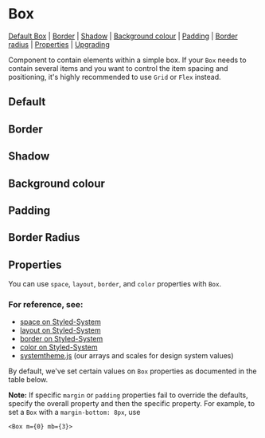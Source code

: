
<Meta of={stories} />

# Box

[Default Box](#default) | [Border](#border) | [Shadow](#shadow) | [Background colour](#background-colour) | [Padding](#padding) | [Border radius](#border-radius) | [Properties](#properties) | [Upgrading](#upgrading)

Component to contain elements within a simple box. If your `Box` needs to contain several items and you want to control the item spacing and positioning, it's highly recommended to use `Grid` or `Flex` instead.

## Default

<Canvas>
  <Story id="components-box--basic-box" />
</Canvas>

## Border

<Canvas>
  <Story id="components-box--border-box" />
</Canvas>

## Shadow

<Canvas>
  <Story id="components-box--shadow" />
</Canvas>

## Background colour

<Canvas>
  <Story id="components-box--background-colour" />
</Canvas>

## Padding

<Canvas>
  <Story id="components-box--padding" />
</Canvas>

## Border Radius

<Canvas>
  <Story id="components-box--border-radius" />
</Canvas>

## Properties

You can use `space`, `layout`, `border`, and `color` properties with `Box`.

### For reference, see:

- [space on Styled-System](https://styled-system.com/table#space)
- [layout on Styled-System](https://styled-system.com/table#layout)
- [border on Styled-System](https://styled-system.com/table#border)
- [color on Styled-System](https://styled-system.com/table#color)
- [systemtheme.js](https://github.com/orchestrated-io/orca-design-system/blob/master/packages/orcs-design-system/lib/systemtheme.js) (our arrays and scales for design system values)

By default, we've set certain values on `Box` properties as documented in the table below.

<Controls />

**Note:** If specific `margin` or `padding` properties fail to override the defaults, specify the overall property and then the specific property. For example, to set a `Box` with a `margin-bottom: 8px`, use

`<Box m={0} mb={3}>`
